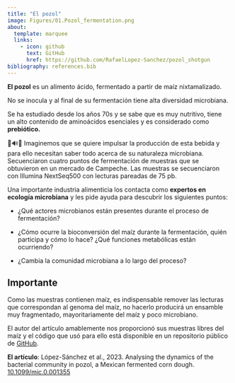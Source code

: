 ```yaml
---
title: "El pozol"
image: Figures/01.Pozol_fermentation.png
about:
  template: marquee
  links:
    - icon: github
      text: GitHub
      href: https://github.com/RafaelLopez-Sanchez/pozol_shotgun
bibliography: references.bib
---
```


**El pozol** es un alimento ácido, fermentado a partir de maíz nixtamalizado.

No se inocula y al final de su fermentación tiene alta diversidad microbiana.

Se ha estudiado desde los años 70s y se sabe que es muy nutritivo, tiene un alto contenido de aminoácidos esenciales y es considerado como **prebiótico.**

🧬🔊🦠 Imaginemos que se quiere impulsar la producción de esta bebida y para ello necesitan saber todo acerca de su naturaleza microbiana. Secuenciaron cuatro puntos de fermentación de muestras que se obtuvieron en un mercado de Campeche. Las muestras se secuenciaron con Illumina NextSeq500 con lecturas pareadas de 75 pb.

Una importante industria alimenticia los contacta como **expertos en ecología microbiana** y les pide ayuda para descubrir los siguientes puntos:

-   ¿Qué actores microbianos están presentes durante el proceso de fermentación?

-   ¿Cómo ocurre la bioconversión del maíz durante la fermentación, quién participa y cómo lo hace? ¿Qué funciones metabólicas están ocurriendo?

-   ¿Cambia la comunidad microbiana a lo largo del proceso?

::: callout-tip
## Importante

Como las muestras contienen maíz, es indispensable remover las lecturas que correspondan al genoma del maíz, no hacerlo producirá un ensamble muy fragmentado, mayoritariamente del maíz y poco microbiano.

El autor del artículo amablemente nos proporcionó sus muestras libres del maíz y el código que usó para ello está disponible en un repositorio público de [GitHub](https://github.com/RafaelLopez-Sanchez/pozol_shotgun).
:::

**El artículo**: López-Sánchez et al., 2023. Analysing the dynamics of the bacterial community in pozol, a Mexican fermented corn dough. [10.1099/mic.0.001355](https://www.microbiologyresearch.org/content/journal/micro/10.1099/mic.0.001355)
